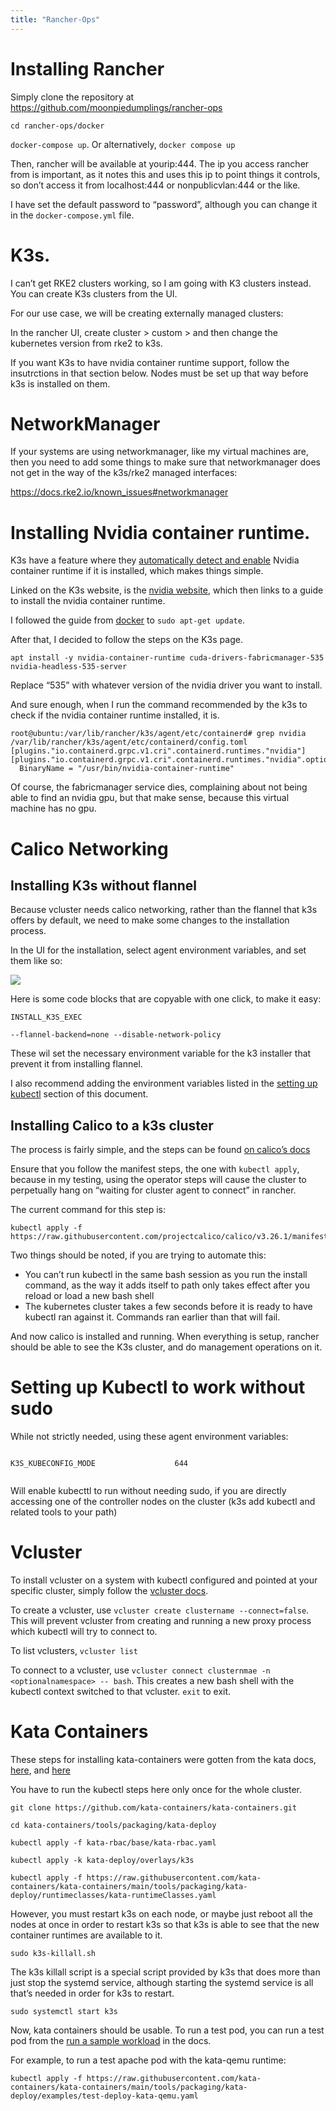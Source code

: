 ```yaml
---
title: "Rancher-Ops"
---
```


# Installing Rancher

Simply clone the repository at <https://github.com/moonpiedumplings/rancher-ops>

`cd rancher-ops/docker`

`docker-compose up`. Or alternatively, `docker compose up`

Then, rancher will be available at yourip:444. The ip you access rancher from is important, as it notes this and uses this ip to point things it controls, so don't access it from localhost:444 or nonpublicvlan:444 or the like.

I have set the default password to "password", although you can change it in the `docker-compose.yml` file. 

# K3s. 

I can't get RKE2 clusters working, so I am going with K3 clusters instead. You can create K3s clusters from the UI. 

For our use case, we will be creating externally managed clusters:

In the rancher UI, create cluster > custom > and then change the kubernetes version from rke2 to k3s. 

If you want K3s to have nvidia container runtime support, follow the insutrctions in that section below. Nodes must be set up that way before k3s is installed on them.

# NetworkManager

If your systems are using networkmanager, like my virtual machines are, then you need to add some things to make sure that networkmanager does not get in the way of the k3s/rke2 managed interfaces:

<https://docs.rke2.io/known_issues#networkmanager>

# Installing Nvidia container runtime.

K3s have a feature where they [automatically detect and enable](https://docs.k3s.io/advanced#nvidia-container-runtime-support) Nvidia container runtime if it is installed, which makes things simple.


Linked on the K3s website, is the [nvidia website](https://nvidia.github.io/libnvidia-container/), which then links to a guide to install the nvidia container runtime.

I followed the guide from [docker](https://docs.nvidia.com/datacenter/cloud-native/container-toolkit/latest/install-guide.html#docker) to `sudo apt-get update`. 

After that, I decided to follow the steps on the K3s page. 

```.default
apt install -y nvidia-container-runtime cuda-drivers-fabricmanager-535 nvidia-headless-535-server
```

Replace "535" with whatever version of the nvidia driver you want to install. 

And sure enough, when I run the command recommended by the k3s to check if the nvidia container runtime installed, it is.

```.default
root@ubuntu:/var/lib/rancher/k3s/agent/etc/containerd# grep nvidia /var/lib/rancher/k3s/agent/etc/containerd/config.toml
[plugins."io.containerd.grpc.v1.cri".containerd.runtimes."nvidia"]
[plugins."io.containerd.grpc.v1.cri".containerd.runtimes."nvidia".options]
  BinaryName = "/usr/bin/nvidia-container-runtime"
```

Of course, the fabricmanager service dies, complaining about not being able to find an nvidia gpu, but that make sense, because this virtual machine has no gpu.


# Calico Networking

## Installing K3s without flannel

Because vcluster needs calico networking, rather than the flannel that k3s offers by default, we need to make some changes to the installation process. 

In the UI for the installation, select agent environment variables, and set them like so:

![](images/agentvars.jpg)

Here is some code blocks that are copyable with one click, to make it easy:

```.default
INSTALL_K3S_EXEC
```
```.default
--flannel-backend=none --disable-network-policy
```

These wil set the necessary environment variable for the k3 installer that prevent it from installing flannel.

I also recommend adding the environment variables listed in the [setting up kubectl](#setting-up-kubectl-to-work-without-sudo) section of this document. 

## Installing Calico to a k3s cluster

The process is fairly simple, and the steps can be found [on calico's docs](https://docs.tigera.io/calico/latest/getting-started/kubernetes/k3s/multi-node-install#install-calico)

Ensure that you follow the manifest steps, the one with `kubectl apply`, because in my testing, using the operator steps will cause the cluster to perpetually hang on "waiting for cluster agent to connect" in rancher. 

The current command for this step is:

```.default
kubectl apply -f https://raw.githubusercontent.com/projectcalico/calico/v3.26.1/manifests/calico.yaml
```

Two things should be noted, if you are trying to automate this:

* You can't run kubectl in the same bash session as you run the install command, as the way it adds itself to path only takes effect after you reload or load a new bash shell
* The kubernetes cluster takes a few seconds before it is ready to have kubectl ran against it. Commands ran earlier than that will fail.

And now calico is installed and running. When everything is setup, rancher should be able to see the K3s cluster, and do management operations on it.



# Setting up Kubectl to work without sudo

While not strictly needed, using these agent environment variables:

:::: {.columns}

::: {.column width="45%"}
```.default
K3S_KUBECONFIG_MODE
```
:::

::: {.column width="45%"}
```.default
644
```
:::

::::

Will enable kubecttl to run without needing sudo, if you are directly accessing one of the controller nodes on the cluster (k3s add kubectl and related tools to your path)


# Vcluster

To install vcluster on a system with kubectl configured and pointed at your specific cluster, simply follow the [vcluster docs](https://www.vcluster.com/docs/getting-started/setup).

To create a vcluster, use `vcluster create clustername --connect=false`. This will prevent vcluster from creating and running a new proxy process which kubectl will try to connect to.

To list vclusters, `vcluster list`

To connect to a vcluster, use `vcluster connect clusternmae -n <optionalnamespace> -- bash`. This creates a new bash shell with the kubectl context switched to that vcluster. `exit` to exit. 

# Kata Containers

These steps for installing kata-containers were gotten from the kata docs, [here](https://github.com/kata-containers/kata-containers/blob/main/tools/packaging/kata-deploy/README.md#k3s-cluster), and [here](https://github.com/kata-containers/kata-containers/blob/main/tools/packaging/kata-deploy/README.md#run-a-sample-workload)

You have to run the kubectl steps here only once for the whole cluster.

```.default
git clone https://github.com/kata-containers/kata-containers.git
```

```.default
cd kata-containers/tools/packaging/kata-deploy
```

```.default
kubectl apply -f kata-rbac/base/kata-rbac.yaml
```


```.default
kubectl apply -k kata-deploy/overlays/k3s
```

```.default
kubectl apply -f https://raw.githubusercontent.com/kata-containers/kata-containers/main/tools/packaging/kata-deploy/runtimeclasses/kata-runtimeClasses.yaml
```

However, you must restart k3s on each node, or maybe just reboot all the nodes at once in order to restart k3s so that k3s is able to see that the new container runtimes are available to it. 

```.default
sudo k3s-killall.sh
```

The k3s killall script is a special script provided by k3s that does more than just stop the systemd service, although starting the systemd service is all that's needed in order for k3s to restart. 

```.default
sudo systemctl start k3s
```

Now, kata containers should be usable. To run a test pod, you can run a test pod from the [run a sample workload](https://github.com/kata-containers/kata-containers/blob/main/tools/packaging/kata-deploy/README.md#run-a-sample-workload) in the docs.

For example, to run a test apache pod with the kata-qemu runtime:

```.default
kubectl apply -f https://raw.githubusercontent.com/kata-containers/kata-containers/main/tools/packaging/kata-deploy/examples/test-deploy-kata-qemu.yaml
```









